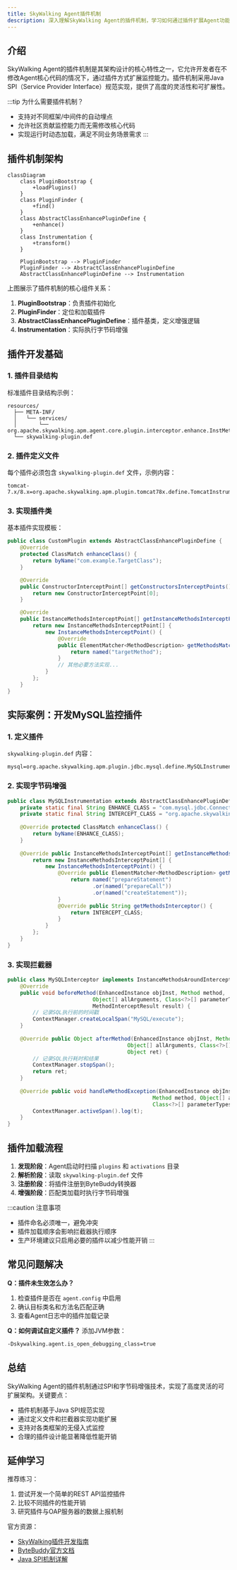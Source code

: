 ```yaml
---
title: SkyWalking Agent插件机制
description: 深入理解SkyWalking Agent的插件机制，学习如何通过插件扩展Agent功能并实现自定义监控需求
---
```


## 介绍

SkyWalking Agent的插件机制是其架构设计的核心特性之一，它允许开发者在不修改Agent核心代码的情况下，通过插件方式扩展监控能力。插件机制采用Java SPI（Service Provider Interface）规范实现，提供了高度的灵活性和可扩展性。

:::tip 为什么需要插件机制？
- 支持对不同框架/中间件的自动埋点
- 允许社区贡献监控能力而无需修改核心代码
- 实现运行时动态加载，满足不同业务场景需求
:::

## 插件机制架构

```mermaid
classDiagram
    class PluginBootstrap {
        +loadPlugins()
    }
    class PluginFinder {
        +find()
    }
    class AbstractClassEnhancePluginDefine {
        +enhance()
    }
    class Instrumentation {
        +transform()
    }
    
    PluginBootstrap --> PluginFinder
    PluginFinder --> AbstractClassEnhancePluginDefine
    AbstractClassEnhancePluginDefine --> Instrumentation
```

上图展示了插件机制的核心组件关系：

1. **PluginBootstrap**：负责插件初始化
2. **PluginFinder**：定位和加载插件
3. **AbstractClassEnhancePluginDefine**：插件基类，定义增强逻辑
4. **Instrumentation**：实际执行字节码增强

## 插件开发基础

### 1. 插件目录结构

标准插件目录结构示例：
```
resources/
  ├── META-INF/
  │   └── services/
  │       └── org.apache.skywalking.apm.agent.core.plugin.interceptor.enhance.InstMethodsInter
  └── skywalking-plugin.def
```

### 2. 插件定义文件

每个插件必须包含 `skywalking-plugin.def` 文件，示例内容：
```properties
tomcat-7.x/8.x=org.apache.skywalking.apm.plugin.tomcat78x.define.TomcatInstrumentation
```

### 3. 实现插件类

基本插件实现模板：
```java
public class CustomPlugin extends AbstractClassEnhancePluginDefine {
    @Override
    protected ClassMatch enhanceClass() {
        return byName("com.example.TargetClass");
    }

    @Override
    public ConstructorInterceptPoint[] getConstructorsInterceptPoints() {
        return new ConstructorInterceptPoint[0];
    }

    @Override
    public InstanceMethodsInterceptPoint[] getInstanceMethodsInterceptPoints() {
        return new InstanceMethodsInterceptPoint[] {
            new InstanceMethodsInterceptPoint() {
                @Override
                public ElementMatcher<MethodDescription> getMethodsMatcher() {
                    return named("targetMethod");
                }
                // 其他必要方法实现...
            }
        };
    }
}
```

## 实际案例：开发MySQL监控插件

### 1. 定义插件

`skywalking-plugin.def` 内容：
```properties
mysql=org.apache.skywalking.apm.plugin.jdbc.mysql.define.MySQLInstrumentation
```

### 2. 实现字节码增强

```java
public class MySQLInstrumentation extends AbstractClassEnhancePluginDefine {
    private static final String ENHANCE_CLASS = "com.mysql.jdbc.ConnectionImpl";
    private static final String INTERCEPT_CLASS = "org.apache.skywalking.apm.plugin.jdbc.mysql.MySQLInterceptor";
    
    @Override protected ClassMatch enhanceClass() {
        return byName(ENHANCE_CLASS);
    }
    
    @Override public InstanceMethodsInterceptPoint[] getInstanceMethodsInterceptPoints() {
        return new InstanceMethodsInterceptPoint[] {
            new InstanceMethodsInterceptPoint() {
                @Override public ElementMatcher<MethodDescription> getMethodsMatcher() {
                    return named("prepareStatement")
                           .or(named("prepareCall"))
                           .or(named("createStatement"));
                }
                @Override public String getMethodsInterceptor() {
                    return INTERCEPT_CLASS;
                }
            }
        };
    }
}
```

### 3. 实现拦截器

```java
public class MySQLInterceptor implements InstanceMethodsAroundInterceptor {
    @Override
    public void beforeMethod(EnhancedInstance objInst, Method method, 
                           Object[] allArguments, Class<?>[] parameterTypes,
                           MethodInterceptResult result) {
        // 记录SQL执行前的时间戳
        ContextManager.createLocalSpan("MySQL/execute");
    }
    
    @Override public Object afterMethod(EnhancedInstance objInst, Method method,
                                      Object[] allArguments, Class<?>[] parameterTypes,
                                      Object ret) {
        // 记录SQL执行耗时和结果
        ContextManager.stopSpan();
        return ret;
    }
    
    @Override public void handleMethodException(EnhancedInstance objInst, 
                                              Method method, Object[] allArguments,
                                              Class<?>[] parameterTypes, Throwable t) {
        ContextManager.activeSpan().log(t);
    }
}
```

## 插件加载流程

1. **发现阶段**：Agent启动时扫描 `plugins` 和 `activations` 目录
2. **解析阶段**：读取 `skywalking-plugin.def` 文件
3. **注册阶段**：将插件注册到ByteBuddy转换器
4. **增强阶段**：匹配类加载时执行字节码增强

:::caution 注意事项
- 插件命名必须唯一，避免冲突
- 插件加载顺序会影响拦截器执行顺序
- 生产环境建议只启用必要的插件以减少性能开销
:::

## 常见问题解决

**Q：插件未生效怎么办？**
1. 检查插件是否在 `agent.config` 中启用
2. 确认目标类名和方法名匹配正确
3. 查看Agent日志中的插件加载记录

**Q：如何调试自定义插件？**
添加JVM参数：
```bash
-Dskywalking.agent.is_open_debugging_class=true
```

## 总结

SkyWalking Agent的插件机制通过SPI和字节码增强技术，实现了高度灵活的可扩展架构。关键要点：

- 插件机制基于Java SPI规范实现
- 通过定义文件和拦截器实现功能扩展
- 支持对各类框架的无侵入式监控
- 合理的插件设计能显著降低性能开销

## 延伸学习

推荐练习：
1. 尝试开发一个简单的REST API监控插件
2. 比较不同插件的性能开销
3. 研究插件与OAP服务器的数据上报机制

官方资源：
- [SkyWalking插件开发指南](https://skywalking.apache.org/docs/)
- [ByteBuddy官方文档](https://bytebuddy.net/)
- [Java SPI机制详解](https://docs.oracle.com/javase/tutorial/ext/basics/spi.html)